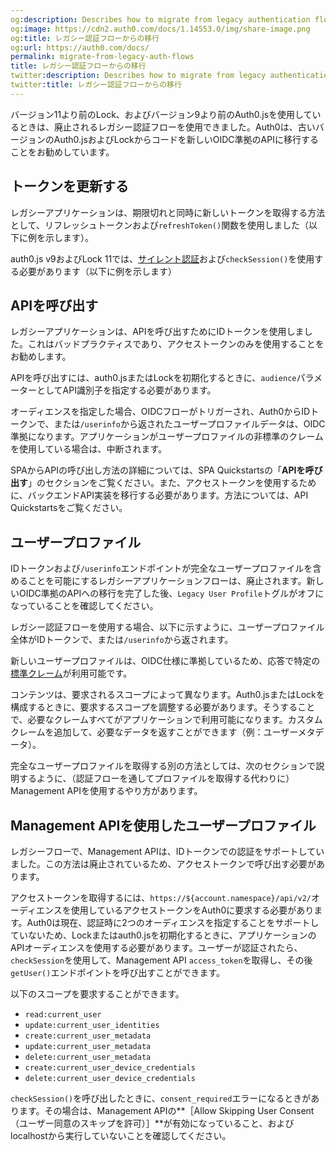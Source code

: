 ```yaml
---
og:description: Describes how to migrate from legacy authentication flows.
og:image: https://cdn2.auth0.com/docs/1.14553.0/img/share-image.png
og:title: レガシー認証フローからの移行
og:url: https://auth0.com/docs/
permalink: migrate-from-legacy-auth-flows
title: レガシー認証フローからの移行
twitter:description: Describes how to migrate from legacy authentication flows.
twitter:title: レガシー認証フローからの移行
---
```


バージョン11より前のLock、およびバージョン9より前のAuth0.jsを使用しているときは、廃止されるレガシー認証フローを使用できました。Auth0は、古いバージョンのAuth0.jsおよびLockからコードを新しいOIDC準拠のAPIに移行することをお勧めしています。

## トークンを更新する

レガシーアプリケーションは、期限切れと同時に新しいトークンを取得する方法として、リフレッシュトークンおよび`refreshToken()`関数を使用しました（以下に例を示します）。

auth0.js v9およびLock 11では、[サイレント認証](/login/configure-silent-authentication)および`checkSession()`を使用する必要があります（以下に例を示します）

## APIを呼び出す

レガシーアプリケーションは、APIを呼び出すためにIDトークンを使用しました。これはバッドプラクティスであり、アクセストークンのみを使用することをお勧めします。

APIを呼び出すには、auth0.jsまたはLockを初期化するときに、`audience`パラメーターとしてAPI識別子を指定する必要があります。

オーディエンスを指定した場合、OIDCフローがトリガーされ、Auth0からIDトークンで、または`/userinfo`から返されたユーザープロファイルデータは、OIDC準拠になります。アプリケーションがユーザープロファイルの非標準のクレームを使用している場合は、中断されます。

SPAからAPIの呼び出し方法の詳細については、SPA Quickstartsの「**APIを呼び出す**」のセクションをご覧ください。また、アクセストークンを使用するために、バックエンドAPI実装を移行する必要があります。方法については、API Quickstartsをご覧ください。

## ユーザープロファイル

IDトークンおよび`/userinfo`エンドポイントが完全なユーザープロファイルを含めることを可能にするレガシーアプリケーションフローは、廃止されます。新しいOIDC準拠のAPIへの移行を完了した後、`Legacy User Profile`トグルがオフになっていることを確認してください。

レガシー認証フローを使用する場合、以下に示すように、ユーザープロファイル全体がIDトークンで、または`/userinfo`から返されます。

新しいユーザープロファイルは、OIDC仕様に準拠しているため、応答で特定の[標準クレーム](https://openid.net/specs/openid-connect-core-1_0.html#StandardClaims)が利用可能です。

コンテンツは、要求されるスコープによって異なります。Auth0.jsまたはLockを構成するときに、要求するスコープを調整する必要があります。そうすることで、必要なクレームすべてがアプリケーションで利用可能になります。カスタムクレームを追加して、必要なデータを返すことができます（例：ユーザーメタデータ）。

完全なユーザープロファイルを取得する別の方法としては、次のセクションで説明するように、（認証フローを通してプロファイルを取得する代わりに）Management APIを使用するやり方があります。

## Management APIを使用したユーザープロファイル

レガシーフローで、Management APIは、IDトークンでの認証をサポートしていました。この方法は廃止されているため、アクセストークンで呼び出す必要があります。

アクセストークンを取得するには、`https://${account.namespace}/api/v2/`オーディエンスを使用しているアクセストークンをAuth0に要求する必要があります。Auth0は現在、認証時に2つのオーディエンスを指定することをサポートしていないため、Lockまたはauth0.jsを初期化するときに、アプリケーションのAPIオーディエンスを使用する必要があります。ユーザーが認証されたら、`checkSession`を使用して、Management API `access_token`を取得し、その後`getUser()`エンドポイントを呼び出すことができます。

以下のスコープを要求することができます。

* `read:current_user`
* `update:current_user_identities`
* `create:current_user_metadata`
* `update:current_user_metadata`
* `delete:current_user_metadata`
* `create:current_user_device_credentials`
* `delete:current_user_device_credentials`

`checkSession()`を呼び出したときに、`consent_required`エラーになるときがあります。その場合は、Management APIの**［Allow Skipping User Consent（ユーザー同意のスキップを許可）］**が有効になっていること、およびlocalhostから実行していないことを確認してください。